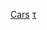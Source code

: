 {{template category
|type = navbox
|description = 列出[[一級方程式賽車|一級方程式賽車]]特定賽季所使用車輛的模板。
|help = 
}}

[[Category:一級方程式模板|Cars]]
[[Category:各賽季一級方程式車型|τ]]